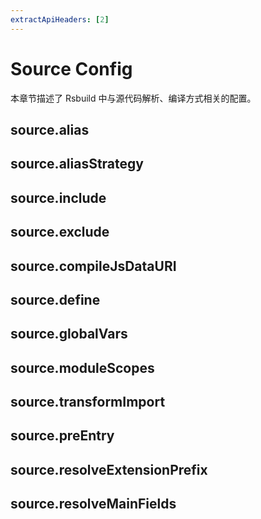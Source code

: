 ```yaml
---
extractApiHeaders: [2]
---
```


# Source Config

本章节描述了 Rsbuild 中与源代码解析、编译方式相关的配置。

## source.alias


<Alias />

## source.aliasStrategy


<AliasStrategy />

## source.include


<Include />

## source.exclude


<Exclude />

## source.compileJsDataURI


<CompileJsDataURI />

## source.define


<Define />

## source.globalVars


<GlobalVars />

## source.moduleScopes


<ModuleScopes />

## source.transformImport


<TransformImport />

## source.preEntry


<PreEntry />

## source.resolveExtensionPrefix


<ResolveExtensionPrefix />

## source.resolveMainFields


<ResolveMainFields />
